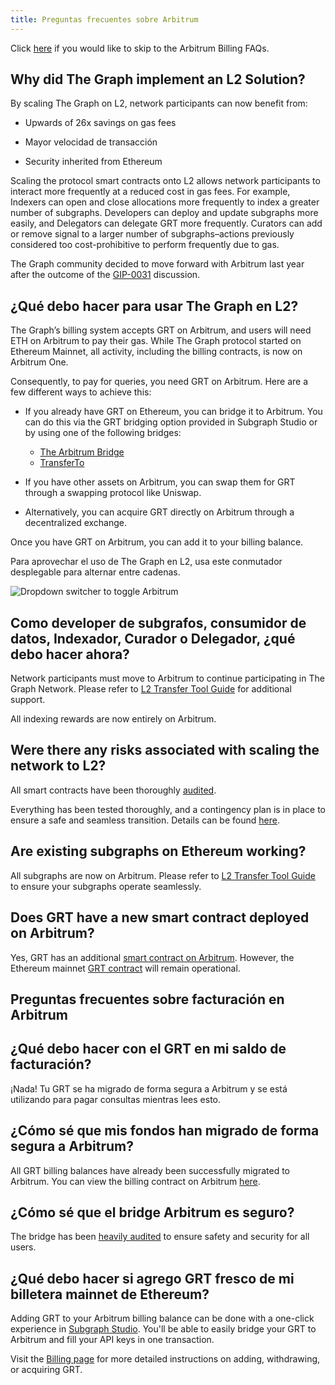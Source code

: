 ```yaml
---
title: Preguntas frecuentes sobre Arbitrum
---
```


Click [here](#billing-on-arbitrum-faqs) if you would like to skip to the Arbitrum Billing FAQs.

## Why did The Graph implement an L2 Solution?

By scaling The Graph on L2, network participants can now benefit from:

- Upwards of 26x savings on gas fees

- Mayor velocidad de transacción

- Security inherited from Ethereum

Scaling the protocol smart contracts onto L2 allows network participants to interact more frequently at a reduced cost in gas fees. For example, Indexers can open and close allocations more frequently to index a greater number of subgraphs. Developers can deploy and update subgraphs more easily, and Delegators can delegate GRT more frequently. Curators can add or remove signal to a larger number of subgraphs–actions previously considered too cost-prohibitive to perform frequently due to gas.

The Graph community decided to move forward with Arbitrum last year after the outcome of the [GIP-0031](https://forum.thegraph.com/t/gip-0031-arbitrum-grt-bridge/3305) discussion.

## ¿Qué debo hacer para usar The Graph en L2?

The Graph’s billing system accepts GRT on Arbitrum, and users will need ETH on Arbitrum to pay their gas. While The Graph protocol started on Ethereum Mainnet, all activity, including the billing contracts, is now on Arbitrum One.

Consequently, to pay for queries, you need GRT on Arbitrum. Here are a few different ways to achieve this:

- If you already have GRT on Ethereum, you can bridge it to Arbitrum. You can do this via the GRT bridging option provided in Subgraph Studio or by using one of the following bridges:

  - [The Arbitrum Bridge](https://bridge.arbitrum.io/?l2ChainId=42161)
  - [TransferTo](https://transferto.xyz/swap)

- If you have other assets on Arbitrum, you can swap them for GRT through a swapping protocol like Uniswap.

- Alternatively, you can acquire GRT directly on Arbitrum through a decentralized exchange.

Once you have GRT on Arbitrum, you can add it to your billing balance.

Para aprovechar el uso de The Graph en L2, usa este conmutador desplegable para alternar entre cadenas.

![Dropdown switcher to toggle Arbitrum](/img/arbitrum-screenshot-toggle.png)

## Como developer de subgrafos, consumidor de datos, Indexador, Curador o Delegador, ¿qué debo hacer ahora?

Network participants must move to Arbitrum to continue participating in The Graph Network. Please refer to [L2 Transfer Tool Guide](/arbitrum/l2-transfer-tools-guide/) for additional support.

All indexing rewards are now entirely on Arbitrum.

## Were there any risks associated with scaling the network to L2?

All smart contracts have been thoroughly [audited](https://github.com/graphprotocol/contracts/blob/main/packages/contracts/audits/OpenZeppelin/2022-07-graph-arbitrum-bridge-audit.pdf).

Everything has been tested thoroughly, and a contingency plan is in place to ensure a safe and seamless transition. Details can be found [here](https://forum.thegraph.com/t/gip-0037-the-graph-arbitrum-deployment-with-linear-rewards-minted-in-l2/3551#risks-and-security-considerations-20).

## Are existing subgraphs on Ethereum working?

All subgraphs are now on Arbitrum. Please refer to [L2 Transfer Tool Guide](/arbitrum/l2-transfer-tools-guide/) to ensure your subgraphs operate seamlessly.

## Does GRT have a new smart contract deployed on Arbitrum?

Yes, GRT has an additional [smart contract on Arbitrum](https://arbiscan.io/address/0x9623063377ad1b27544c965ccd7342f7ea7e88c7). However, the Ethereum mainnet [GRT contract](https://etherscan.io/token/0xc944e90c64b2c07662a292be6244bdf05cda44a7) will remain operational.

## Preguntas frecuentes sobre facturación en Arbitrum

## ¿Qué debo hacer con el GRT en mi saldo de facturación?

¡Nada! Tu GRT se ha migrado de forma segura a Arbitrum y se está utilizando para pagar consultas mientras lees esto.

## ¿Cómo sé que mis fondos han migrado de forma segura a Arbitrum?

All GRT billing balances have already been successfully migrated to Arbitrum. You can view the billing contract on Arbitrum [here](https://arbiscan.io/address/0x1B07D3344188908Fb6DEcEac381f3eE63C48477a).

## ¿Cómo sé que el bridge Arbitrum es seguro?

The bridge has been [heavily audited](https://code4rena.com/contests/2022-10-the-graph-l2-bridge-contest) to ensure safety and security for all users.

## ¿Qué debo hacer si agrego GRT fresco de mi billetera mainnet de Ethereum?

Adding GRT to your Arbitrum billing balance can be done with a one-click experience in [Subgraph Studio](https://thegraph.com/studio/). You'll be able to easily bridge your GRT to Arbitrum and fill your API keys in one transaction.

Visit the [Billing page](/billing/) for more detailed instructions on adding, withdrawing, or acquiring GRT.
